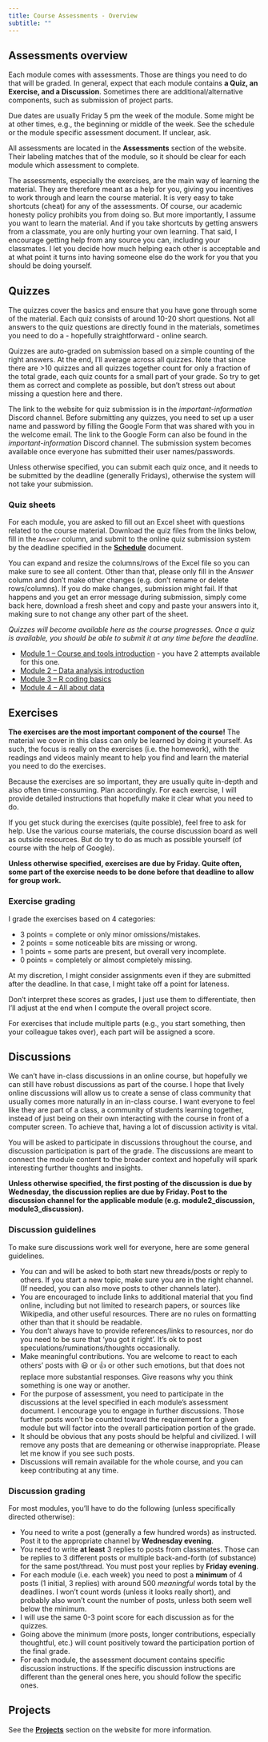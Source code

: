 ```yaml
---
title: Course Assessments - Overview
subtitle: ""
---
```



## Assessments overview

Each module comes with assessments. Those are things you need to do that will be graded. In general, expect that each module contains **a Quiz, an Exercise, and a Discussion**. Sometimes there are additional/alternative components, such as submission of project parts.

Due dates are usually Friday 5 pm the week of the module. Some might be at other times, e.g., the beginning or middle of the week. See the schedule or the module specific assessment document. If unclear, ask.

All assessments are located in the **Assessments** section of the website. Their labeling matches that of the module, so it should be clear for each module which assessment to complete.

The assessments, especially the exercises, are the main way of learning the material. They are therefore meant as a help for you, giving you incentives to work through and learn the course material. It is very easy to take shortcuts (cheat) for any of the assessments. Of course, our academic honesty policy prohibits you from doing so. But more importantly, I assume you want to learn the material. And if you take shortcuts by getting answers from a classmate, you are only hurting your own learning. That said, I encourage getting help from any source you can, including your classmates. I let you decide how much helping each other is acceptable and at what point it turns into having someone else do the work for you that you should be doing yourself.   


## Quizzes

The quizzes cover the basics and ensure that you have gone through some of the material. Each quiz consists of around 10-20 short questions. Not all answers to the quiz questions are directly found in the materials, sometimes you need to do a - hopefully straightforward - online search.

Quizzes are auto-graded on submission based on a simple counting of the right answers. At the end, I'll average across all quizzes. Note that since there are >10 quizzes and all quizzes together count for only a fraction of the total grade, each quiz counts for a small part of your grade. So try to get them as correct and complete as possible, but don't stress out about missing a question here and there.

::: {.note}
The link to the website for quiz submission is in the *important-information* Discord channel. Before submitting any quizzes, you need to set up a user name and password by filling the Google Form that was shared with you in the welcome email. The link to the Google Form can also be found in the *important-information* Discord channel. The submission system becomes available once everyone has submitted their user names/passwords.

Unless otherwise specified, you can submit each quiz once, and it needs to be submitted by the deadline (generally Fridays), otherwise the system will not take your submission.
:::

### Quiz sheets

For each module, you are asked to fill out an Excel sheet with questions related to the course material. Download the quiz files from the links below, fill in the `Answer` column, and submit to the online quiz submission system by the deadline specified in the [**Schedule**](course-schedule.qmd) document.

::: {.warning}
You can expand and resize the columns/rows of the Excel file so you can make sure to see all content. Other than that, please only fill in the *Answer* column and don't make other changes (e.g. don't rename or delete rows/columns). If you do make changes, submission might fail. If that happens and you get an error message during submission, simply come back here, download a fresh sheet and copy and paste your answers into it, making sure to not change any other part of the sheet.
:::

*Quizzes will become available here as the course progresses. Once a quiz is available, you should be able to submit it at any time before the deadline.*

* [Module 1 – Course and tools introduction](../quizsheets/m1_mada_course_tools_student.xlsx) - you have 2 attempts available for this one.
* [Module 2 – Data analysis introduction ](../quizsheets/m2_mada_data_analysis_intro_student.xlsx)
* [Module 3 – R coding basics](../quizsheets/m3_mada_coding_basics_student.xlsx)
* [Module 4 – All about data](../quizsheets/m4_mada_data_student.xlsx)

<!-- * [Module 5 – Data Processing](../quizsheets/m5_mada_data_processing_student.xlsx) -->
<!-- * [Module 6 – Data presentation](../quizsheets/m6_mada_presentation_student.xlsx) -->
<!-- * [Module 7 – Statistical Analysis Overview](../quizsheets/m7_mada_statistical_analysis_overview_student.xlsx) -->
<!-- * [Module 8 – Fitting basic statistical models](../quizsheets/m8_mada_basic_statistical_models_student.xlsx) -->
<!-- * [Module 9 – Evaluating your model fits](../quizsheets/m9_mada_model_evaluation_student.xlsx) -->
<!-- * [Module 10 – Improving your model fits](../quizsheets/m10_mada_model_improvement_student.xlsx) -->
<!-- * [Module 11 – Machine Learning Models I](../quizsheets/m11_mada_ml_models_1_student.xlsx) -->
<!-- * [Module 12 – Machine Learning Models II](../quizsheets/m12_mada_ml_models_2_student.xlsx) -->
<!-- * [Module 13 – The complete analysis workflow](../quizsheets/m13_mada_full_workflow_student.xlsx) -->




## Exercises

**The exercises are the most important component of the course!** The material we cover in this class can only be learned by doing it yourself. As such, the focus is really on the exercises (i.e. the homework), with the readings and videos mainly meant to help you find and learn the material you need to do the exercises.

Because the exercises are so important, they are usually quite in-depth and also often time-consuming. Plan accordingly. For each exercise, I will provide detailed instructions that hopefully make it clear what you need to do. 

If you get stuck during the exercises (quite possible), feel free to ask for help. Use the various course materials, the course discussion board as well as outside resources. But do try to do as much as possible yourself (of course with the help of Google). 

**Unless otherwise specified, exercises are due by Friday. Quite often, some part of the exercise needs to be done before that deadline to allow for group work.** 


### Exercise grading

I grade the exercises based on 4 categories: 

* 3 points = complete or only minor omissions/mistakes.
* 2 points = some noticeable bits are missing or wrong.
* 1 points = some parts are present, but overall very incomplete.
* 0 points = completely or almost completely missing.

At my discretion, I might consider assignments even if they are submitted after the deadline. In that case, I might take off a point for lateness.

Don't interpret these scores as grades, I just use them to differentiate, then I'll adjust at the end when I compute the overall project score.

For exercises that include multiple parts (e.g., you start something, then your colleague takes over), each part will be assigned a score.


## Discussions 

We can't have in-class discussions in an online course, but hopefully we can still have robust discussions as part of the course. I hope that lively online discussions will allow us to create a sense of class community that usually comes more naturally in an in-class course. I want everyone to feel like they are part of a class, a community of students learning together, instead of just being on their own interacting with the course in front of a computer screen. To achieve that, having a lot of discussion activity is vital.

You will be asked to participate in discussions throughout the course, and discussion participation is part of the grade. The discussions are meant to connect the module content to the broader context and hopefully will spark interesting further thoughts and insights. 

**Unless otherwise specified, the first posting of the discussion is due by Wednesday, the discussion replies are due by Friday. Post to the discussion channel for the applicable module (e.g. module2_discussion, module3_discussion).** 


### Discussion guidelines

To make sure discussions work well for everyone, here are some general guidelines.

* You can and will be asked to both start new threads/posts or reply to others. If you start a new topic, make sure you are in the right channel. (If needed, you can also move posts to other channels later). 
* You are encouraged to include links to additional material that you find online, including but not limited to research papers, or sources like Wikipedia, and other useful resources. There are no rules on formatting other than that it should be readable.
* You don't always have to provide references/links to resources, nor do you need to be sure that 'you got it right'. It's ok to post speculations/ruminations/thoughts occasionally.
* Make meaningful contributions. You are welcome to react to each others' posts with 😃 or 👍 or other such emotions, but that does not replace more substantial responses. Give reasons why you think something is one way or another.
* For the purpose of assessment, you need to participate in the discussions at the level specified in each module's assessment document. I encourage you to engage in further discussions. Those further posts won't be counted toward the requirement for a given module but will factor into the overall participation portion of the grade.
* It should be obvious that any posts should be helpful and civilized. I will remove any posts that are demeaning or otherwise inappropriate. Please let me know if you see such posts. 
* Discussions will remain available for the whole course, and you can keep contributing at any time.  



### Discussion grading

For most modules, you'll have to do the following (unless specifically directed otherwise):

* You need to write a post (generally a few hundred words) as instructed. Post it to the appropriate channel by **Wednesday evening**. 
* You need to write **at least** 3 replies to posts from classmates. Those can be replies to 3 different posts or multiple back-and-forth (of substance) for the same post/thread. You must post your replies by **Friday evening**. 
* For each module (i.e. each week) you need to post a **minimum** of 4 posts (1 initial, 3 replies) with around 500 *meaningful* words total by the deadlines. I won't count words (unless it looks really short), and probably also won't count the number of posts, unless both seem well below the minimum.
* I will use the same 0-3 point score for each discussion as for the quizzes.
* Going above the minimum (more posts, longer contributions, especially thoughtful, etc.) will count positively toward the participation portion of the final grade.
* For each module, the assessment document contains specific discussion instructions. If the specific discussion instructions are different than the general ones here, you should follow the specific ones.


## Projects

See the [**Projects**](../project/project-Overview.qmd) section on the website for more information.
